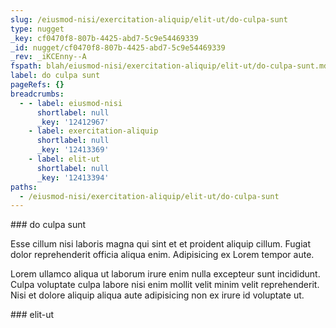 ```yaml
---
slug: /eiusmod-nisi/exercitation-aliquip/elit-ut/do-culpa-sunt
type: nugget
_key: cf0470f8-807b-4425-abd7-5c9e54469339
_id: nugget/cf0470f8-807b-4425-abd7-5c9e54469339
_rev: _iKCEnny--A
fspath: blah/eiusmod-nisi/exercitation-aliquip/elit-ut/do-culpa-sunt.md
label: do culpa sunt
pageRefs: {}
breadcrumbs:
  - - label: eiusmod-nisi
      shortlabel: null
      _key: '12412967'
    - label: exercitation-aliquip
      shortlabel: null
      _key: '12413369'
    - label: elit-ut
      shortlabel: null
      _key: '12413394'
paths:
  - /eiusmod-nisi/exercitation-aliquip/elit-ut/do-culpa-sunt
---
```


<NuggetArea>
<Nugget slug="/eiusmod-nisi/exercitation-aliquip/elit-ut/do-culpa-sunt" type="nugget" _key="cf0470f8-807b-4425-abd7-5c9e54469339" _id="nugget/cf0470f8-807b-4425-abd7-5c9e54469339" _rev="_iKCEnny--A" fspath="blah/eiusmod-nisi/exercitation-aliquip/elit-ut/do-culpa-sunt.md" label="do culpa sunt" paths="/eiusmod-nisi/exercitation-aliquip/elit-ut/do-culpa-sunt">
<NuggetBody>
### do culpa sunt

Esse cillum nisi laboris magna qui sint et et proident aliquip cillum. Fugiat dolor reprehenderit officia aliqua enim. Adipisicing ex Lorem tempor aute.

Lorem ullamco aliqua ut laborum irure enim nulla excepteur sunt incididunt. Culpa voluptate culpa labore nisi enim mollit velit minim velit reprehenderit. Nisi et dolore aliquip aliqua aute adipisicing non ex irure id voluptate ut.

</NuggetBody>
<Breadcrumbs>
<Crumbs>
<Crumb _key="12412967" label="eiusmod-nisi" /><Crumb _key="12413369" label="exercitation-aliquip" /><Crumb _key="12413394" label="elit-ut" />
</Crumbs>
</Breadcrumbs>
</Nugget>

<NuggetsInbound>
</NuggetsInbound>
<NuggetsOutbound>
</NuggetsOutbound>
</NuggetArea>
<PassagesInbound>
<Passage direction="inbound" type="passage" _key="12413394" _id="passage/12413394" _rev="_iKCEnny--_" label="elit-ut" passage="elit-ut" fspath="blah/eiusmod-nisi/exercitation-aliquip/elit-ut" paths="/eiusmod-nisi/exercitation-aliquip/elit-ut" slug="/eiusmod-nisi/exercitation-aliquip/elit-ut">
<NuggetBody>
### elit-ut

</NuggetBody>
<Breadcrumbs>
<Crumbs>
<Crumb _key="12412967" label="eiusmod-nisi" /><Crumb _key="12413369" label="exercitation-aliquip" />
</Crumbs>
</Breadcrumbs>
</Passage>

</PassagesInbound>
<PassagesOutbound>
</PassagesOutbound>
